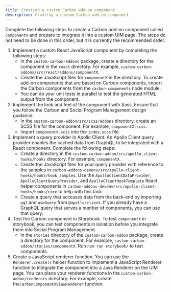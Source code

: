 ```yaml
---
title: Creating a custom Carbon add-on component
description: Creating a custom Carbon add-on component
---
```


Complete the following steps to create a Carbon add-on component called `componentX` and prepare to integrate it into a custom UIM page.
The steps do not need to be done in this order, but it is currently the recommended order.

1. Implement a custom React JavaScript component by completing the following steps:
   - In the `custom-carbon-addons` package, create a directory for the component in the `react` directory. For example, `custom-carbon-addons/src/react/addons/componentX`.
   - Create the JavaScript files for `componentX` in the directory. To create add-on components that are based on Carbon components, import the Carbon components from the `carbon-components` node module.
   - You can do your unit tests in parallel to test the generated HTML output from the component.
2. Implement the look and feel of the component with Sass. Ensure that you follow the Carbon and Social Program Management design guidance.
   - In the `custom-carbon-addon/src/scss/addons` directory, create an SCSS file for the component. For example, `componentX.scss`.
   - Import `componentX.scss` into the `index.scss` file.
3. Implement a query provider in Apollo Client. An Apollo Client query provider enables the cached data from GraphQL to be integrated with a React component. Complete the following steps:
    - Create a directory in the `custom-carbon-addon/src/apollo-client-hooks/hooks` directory. For example, `componentX`.
    - Create the JavaScript files for your query provider with reference to the samples in `carbon-addons-devenv/src/apollo-client-hooks/hooks/hook_samples`. 
      Use the `ApolloClientDataProvider`, `ApolloClientQueryProvider`, and `ApolloClientHookTemplate` React helper components in `carbon-addons-devenv/src/apollo-client-hooks/hooks/core` to help with this task.
    - Create a query that accesses data from the back-end by importing `gql` and `useQuery` from `@apollo/client`. If you already have a GraphQL query that serves a number of components, you can use that query.
4. Test the Carbon component in Storybook. To test `componentX` in storybook, you can test components in isolation before you integrate them into Social Program Management.
   - In the `stories` directory of the `custom-carbon-addon` package, create a directory for the component. For example, `custom-carbon-addon/stories/componentX`. Run `npm run storybook/` to test components.
5. Create a JavaScript renderer function.  You can use the `Renderer.create()` helper function to implement a JavaScript Renderer function to integrate the component into a Java Renderer on the UIM page. You can place your renderer functions in the `custom-carbon-addon/renderers` directory. For example, create the`CarbonComponentXViewRenderer` function.